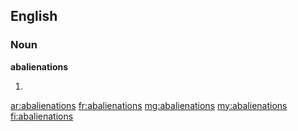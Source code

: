 ==English==

===Noun===
'''abalienations'''

# {{plural of|abalienation}}

[[ar:abalienations]]
[[fr:abalienations]]
[[mg:abalienations]]
[[my:abalienations]]
[[fi:abalienations]]